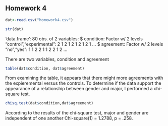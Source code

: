 ## Homework 4

<!--
Remember you can use the example4.Rmd or other files to find examples
of the codes you'll need to use to complete this assignment. I strongly
urge you to copy and paste relevant code that you know works from my
examples or instructions and then edit that code so you're working
with the appropriate variables for the homework.
-->

<!--
Set the working directory.
No Rchunk is needed to accomplish this.
-->

<!--
Read in the homework4.csv data. For each of the following steps you
should preface your R commands with some plain English explanation.
-->
```r
dat<-read.csv("homework4.csv")
```

```r
str(dat)
```


<!--
Check the structure of the data.
-->
'data.frame':	80 obs. of  2 variables:
 $ condition: Factor w/ 2 levels "control","experimental": 2 1 2 1 2 1 2 1 2 1 ...
 $ agreement: Factor w/ 2 levels "no","yes": 1 1 2 2 1 1 2 2 1 2 ...

There are two variables, condition and agreement

<!--
Create a table that shows how many people fell into each category.
-->

```r
table(dat$condition, dat$agreement)
```

From examining the table, it appears that there might more agreements
with the expieremental versus the controls. 
<!--
Perform a chi-square test to determine whether or not the experimental
conditions and agreement with a statement are independent or related.
Also, interpret the results of your test and provide a a statistical
statement that supports your interpretation. As there's no way to
insert the chi-square symbol, you can just use chi-square instead
(see example4.Rmd).
-->
To determine if the data support the appearance of a relationship
between gender and major, I performed a chi-square test.
```r
chisq.test(dat$condition,dat$agreement)
```
According to the results of the chi-square test, major and gender
are independent of one another Chi-square(1) = 1.2788, p = .258.
